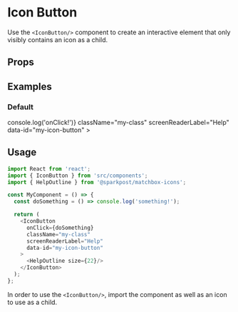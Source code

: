 
<Meta title="Buttons|IconButton" component={IconButton} />

# Icon Button

Use the `<IconButton/>` component to create an interactive element that only visibly contains an icon as a child.

## Props

<Props of={IconButton} />

## Examples

### Default

<Preview>
  <Story name="default">
    <IconButton
      onClick={() => console.log('onClick!')}
      className="my-class"
      screenReaderLabel="Help"
      data-id="my-icon-button"
    >
      <HelpOutline size={22}/>
    </IconButton>
  </Story>
</Preview>

## Usage

```js
import React from 'react';
import { IconButton } from 'src/components';
import { HelpOutline } from '@sparkpost/matchbox-icons';

const MyComponent = () => {
  const doSomething = () => console.log('something!');

  return (
    <IconButton
      onClick={doSomething}
      className="my-class"
      screenReaderLabel="Help"
      data-id="my-icon-button"
    >
      <HelpOutline size={22}/>
    </IconButton>
  );
};
```

In order to use the `<IconButton/>`, import the component as well as an icon to use as a child.
